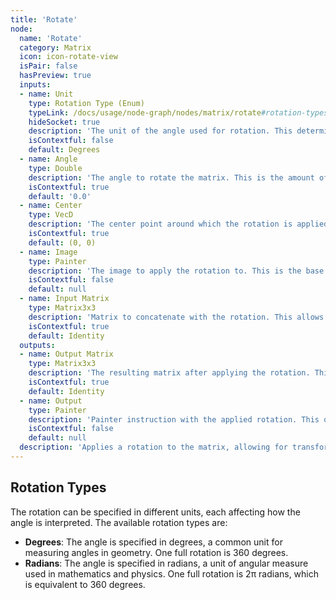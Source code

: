 ```yaml
---
title: 'Rotate'
node:
  name: 'Rotate'
  category: Matrix
  icon: icon-rotate-view
  isPair: false
  hasPreview: true
  inputs:
  - name: Unit
    type: Rotation Type (Enum)
    typeLink: /docs/usage/node-graph/nodes/matrix/rotate#rotation-types
    hideSocket: true
    description: 'The unit of the angle used for rotation. This determines how the angle is interpreted, whether in degrees or radians.'
    isContextful: false
    default: Degrees
  - name: Angle
    type: Double
    description: 'The angle to rotate the matrix. This is the amount of rotation applied to the matrix, specified in the unit defined above.'
    isContextful: true
    default: '0.0'
  - name: Center
    type: VecD
    description: 'The center point around which the rotation is applied. This point serves as the pivot for the rotation, determining how the matrix is transformed.'
    isContextful: true
    default: (0, 0)
  - name: Image
    type: Painter
    description: 'The image to apply the rotation to. This is the base image that will be transformed by the rotation matrix.'
    isContextful: false
    default: null
  - name: Input Matrix
    type: Matrix3x3
    description: 'Matrix to concatenate with the rotation. This allows for combining multiple transformations into a single matrix, enabling complex transformations.'
    isContextful: true
    default: Identity
  outputs:
  - name: Output Matrix
    type: Matrix3x3
    description: 'The resulting matrix after applying the rotation. This matrix can be used for further transformations or rendering operations.'
    isContextful: true
    default: Identity
  - name: Output
    type: Painter
    description: 'Painter instruction with the applied rotation. This output can be used to render the transformed image with the specified rotation.'
    isContextful: false
    default: null
  description: 'Applies a rotation to the matrix, allowing for transformations around a specified center point. Images can be rotated directly or combined with other matrices for complex transformations.'
---
```


## Rotation Types
The rotation can be specified in different units, each affecting how the angle is interpreted. The available rotation types are:

- **Degrees**: The angle is specified in degrees, a common unit for measuring angles in geometry. One full rotation is 360 degrees.
- **Radians**: The angle is specified in radians, a unit of angular measure used in mathematics and physics. One full rotation is 2π radians, which is equivalent to 360 degrees.
